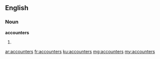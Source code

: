 ==English==

===Noun===
'''accounters'''
# {{plural of|accounter}}

[[ar:accounters]]
[[fr:accounters]]
[[ku:accounters]]
[[mg:accounters]]
[[my:accounters]]